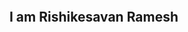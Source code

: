 <script src="typed_js/typed.min.js"></script>
<style>
  body {
  transition: background-image 0.5s ease;
  background-size: cover;
  background-repeat: no-repeat;
}
  .center-xy {
          margin: 0;
          position: absolute;
          top: 35%;
     }  
</style>

:::: {.center-xy}
# I am Rishikesavan Ramesh
  <span class="typing"></span>

  <script type="text/javascript">
    var typed = new Typed('.typing',{
      strings: ["Student.", "Coder.", "Geek,", "Tech_Enthusiast.", "Mechatronics_Engineer."],
      loop: true,
      typeSpeed: 65,
      backSpeed: 65,
      smartBackspace: false,
      shuffle: false,
      startDelay: 1000,
      loopCount: Infinity,
      showCursor: true,
      cursorChar: '|',
      onComplete: function(self) {
        self.cursor.remove();
      },
      preStringTyped: function(arrayPos) {
        // Change background image based on the array position
        var images = ["url(images/background.jpg)", "url(image2.jpg)", "url(images/background.jpg)", "url(image4.jpg)", "url(image5.jpg)"];
        document.body.style.backgroundImage = images[arrayPos];
      }
    });
  </script>

::::
